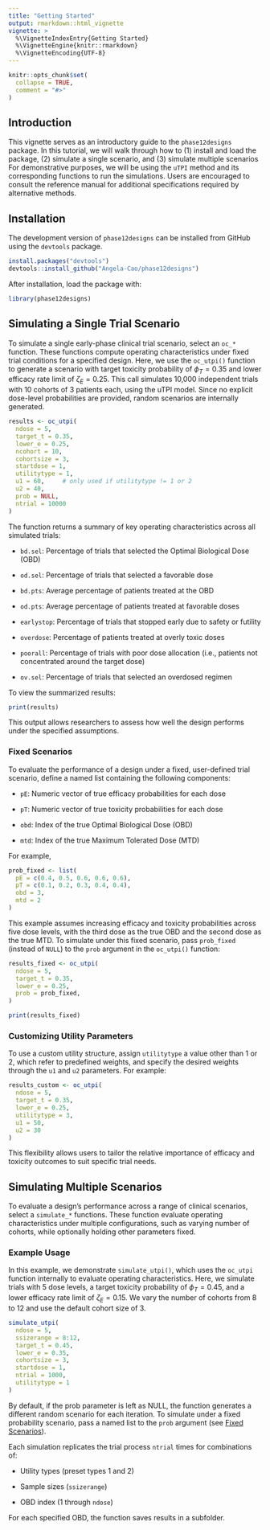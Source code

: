 ```yaml
---
title: "Getting Started"
output: rmarkdown::html_vignette
vignette: >
  %\VignetteIndexEntry{Getting Started}
  %\VignetteEngine{knitr::rmarkdown}
  %\VignetteEncoding{UTF-8}
---
```


```r
knitr::opts_chunk$set(
  collapse = TRUE,
  comment = "#>"
)
```

## Introduction
This vignette serves as an introductory guide to the `phase12designs` package. In this tutorial, we will walk through how to (1) install and load the package, (2) simulate a single scenario, and (3) simulate multiple scenarios For demonstrative purposes, we will be using the `uTPI` method and its corresponding functions to run the simulations. Users are encouraged to consult the reference manual for additional specifications required by alternative methods.


## Installation

The development version of `phase12designs` can be installed from GitHub using the `devtools` package.

```r
install.packages("devtools")
devtools::install_github("Angela-Cao/phase12designs")
```

After installation, load the package with:
```r
library(phase12designs)
```

## Simulating a Single Trial Scenario
To simulate a single early-phase clinical trial scenario, select an `oc_*` function. These functions compute operating characteristics under fixed trial conditions for a specified design. Here, we use the `oc_utpi()` function to generate a scenario with target toxicity probability of $\phi_T = 0.35$ and lower efficacy rate limit of $\zeta_E = 0.25$. This call simulates 10,000 independent trials with 10 cohorts of 3 patients each, using the uTPI model. Since no explicit dose-level probabilities are provided, random scenarios are internally generated.

```r
results <- oc_utpi(
  ndose = 5,
  target_t = 0.35,
  lower_e = 0.25,
  ncohort = 10,
  cohortsize = 3,
  startdose = 1,
  utilitytype = 1,
  u1 = 60,     # only used if utilitytype != 1 or 2
  u2 = 40,
  prob = NULL,
  ntrial = 10000
)
```

The function returns a summary of key operating characteristics across all simulated trials:

- `bd.sel`: Percentage of trials that selected the Optimal Biological Dose (OBD)

- `od.sel`: Percentage of trials that selected a favorable dose

- `bd.pts`: Average percentage of patients treated at the OBD

- `od.pts`: Average percentage of patients treated at favorable doses

- `earlystop`: Percentage of trials that stopped early due to safety or futility

- `overdose`: Percentage of patients treated at overly toxic doses

- `poorall`: Percentage of trials with poor dose allocation (i.e., patients not concentrated around the target dose)

- `ov.sel`: Percentage of trials that selected an overdosed regimen

To view the summarized results:

```r
print(results)
```

This output allows researchers to assess how well the design performs under the specified assumptions.

### Fixed Scenarios
To evaluate the performance of a design under a fixed, user-defined trial scenario, define a named list containing the following components:

- `pE`: Numeric vector of true efficacy probabilities for each dose

- `pT`: Numeric vector of true toxicity probabilities for each dose

- `obd`: Index of the true Optimal Biological Dose (OBD)

- `mtd`: Index of the true Maximum Tolerated Dose (MTD)

For example,
```r
prob_fixed <- list(
  pE = c(0.4, 0.5, 0.6, 0.6, 0.6),
  pT = c(0.1, 0.2, 0.3, 0.4, 0.4),
  obd = 3,
  mtd = 2
)
```

This example assumes increasing efficacy and toxicity probabilities across five dose levels, with the third dose as the true OBD and the second dose as the true MTD. To simulate under this fixed scenario, pass `prob_fixed` (instead of `NULL`) to the `prob` argument in the `oc_utpi()` function:

```r
results_fixed <- oc_utpi(
  ndose = 5,
  target_t = 0.35,
  lower_e = 0.25,
  prob = prob_fixed,
)

print(results_fixed)
```

### Customizing Utility Parameters
To use a custom utility structure, assign `utilitytype` a value other than 1 or 2, which refer to predefined weights, and specify the desired weights through the `u1` and `u2` parameters. For example:

```r
results_custom <- oc_utpi(
  ndose = 5,
  target_t = 0.35,
  lower_e = 0.25,
  utilitytype = 3,
  u1 = 50,
  u2 = 30
)
```
This flexibility allows users to tailor the relative importance of efficacy and toxicity outcomes to suit specific trial needs.

## Simulating Multiple Scenarios
To evaluate a design's performance across a range of clinical scenarios, select a `simulate_*` functions. These function evaluate operating characteristics under multiple configurations, such as varying number of cohorts, while optionally holding other parameters fixed.

### Example Usage
In this example, we demonstrate `simulate_utpi()`, which uses the `oc_utpi` function internally to evaluate operating characteristics. Here, we simulate trials with 5 dose levels, a target toxicity probability of $\phi_T = 0.45$, and a lower efficacy rate limit of $\zeta_E = 0.15$. We vary the number of cohorts from 8 to 12 and use the default cohort size of 3.

```r
simulate_utpi(
  ndose = 5,
  ssizerange = 8:12,
  target_t = 0.45,
  lower_e = 0.35,
  cohortsize = 3,
  startdose = 1,
  ntrial = 1000,
  utilitytype = 1
)
```

By default, if the prob parameter is left as NULL, the function generates a different random scenario for each iteration. To simulate under a fixed probability scenario, pass a named list to the `prob` argument (see [Fixed Scenarios](#fixed-scenarios)).

Each simulation replicates the trial process `ntrial` times for combinations of:

- Utility types (preset types 1 and 2)

- Sample sizes (`ssizerange`)

- OBD index (1 through `ndose`)

For each specified OBD, the function saves results in a subfolder.





